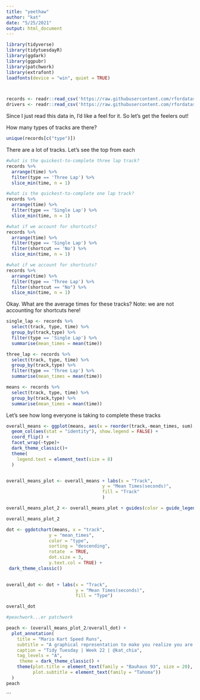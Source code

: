 ```yaml
---
title: "yeethaw"
author: "kat"
date: "5/25/2021"
output: html_document
---
```


```r
library(tidyverse)
library(tidytuesdayR)
library(ggdark)
library(ggpubr)
library(patchwork)
library(extrafont)
loadfonts(device = "win", quiet = TRUE)



records <- readr::read_csv('https://raw.githubusercontent.com/rfordatascience/tidytuesday/master/data/2021/2021-05-25/records.csv')
drivers <- readr::read_csv('https://raw.githubusercontent.com/rfordatascience/tidytuesday/master/data/2021/2021-05-25/drivers.csv')

```

Since I just read this data in, I'd like a feel for it. So let's get the feelers out!

How many types of tracks are there?
```r
unique(records[c("type")])
```


There are a lot of tracks. Let's see the top from each

```r
#what is the quickest-to-complete three lap track?
records %>%
  arrange(time) %>%
  filter(type == 'Three Lap') %>%
  slice_min(time, n = 1)

```


```r
#what is the quickest-to-complete one lap track?
records %>%
  arrange(time) %>%
  filter(type == 'Single Lap') %>%
  slice_min(time, n = 1)
```

```r
#what if we account for shortcuts?
records %>%
  arrange(time) %>%
  filter(type == 'Single Lap') %>%
  filter(shortcut == 'No') %>%
  slice_min(time, n = 1)

```


```r
#what if we account for shortcuts?
records %>%
  arrange(time) %>%
  filter(type == 'Three Lap') %>%
  filter(shortcut == "No") %>%
  slice_min(time, n = 1)
```

Okay. What are the average times for these tracks? Note: we are not accounting for shortcuts here!

```r
single_lap <- records %>%
  select(track, type, time) %>%
  group_by(track,type) %>%
  filter(type == 'Single Lap') %>%
  summarise(mean_times = mean(time))

three_lap <- records %>%
  select(track, type, time) %>%
  group_by(track,type) %>%
  filter(type == 'Three Lap') %>%
  summarise(mean_times = mean(time))

means <- records %>%
  select(track, type, time) %>%
  group_by(track,type) %>%
  summarise(mean_times = mean(time))
```

Let's see how long everyone is taking to complete these tracks
```r

overall_means <- ggplot(means, aes(x = reorder(track,-mean_times, sum), y = mean_times, fill = track)) +
  geom_col(aes(stat = "identity"), show.legend = FALSE) +
  coord_flip() +
  facet_wrap(~type)+
  dark_theme_classic()+
  theme(
    legend.text = element_text(size = 8)
  )


overall_means_plot <- overall_means + labs(x = "Track",
                                    y = "Mean Times(seconds)",
                                    fill = "Track"
                                    )

overall_means_plot_2 <- overall_means_plot + guides(color = guide_legend(override.aes = list(size=3)))

overall_means_plot_2

```

```r

dot <- ggdotchart(means, x = "track", 
                y = "mean_times", 
                color = "type", 
                sorting = "descending", 
                rotate  = TRUE, 
                dot.size = 3, 
                y.text.col = TRUE) +
 dark_theme_classic()

 
overall_dot <- dot + labs(x = "Track",
                          y = "Mean Times(seconds)",
                          fill = "Type")

overall_dot
```

```r
#peachwork...er patchwork

peach <- (overall_means_plot_2/overall_dot) +
  plot_annotation(
    title = "Mario Kart Speed Runs",
    subtitle = "A graphical representation to make you realize you are actually awful at Mario Kart",
    caption = "Tidy Tuesday | Week 22 | @kat_chia",
    tag_levels = "A",
     theme = dark_theme_classic() +
    theme(plot.title = element_text(family = "Bauhaus 93", size = 20),
          plot.subtitle = element_text(family = "Tahoma"))
  )
peach
```

  
```

